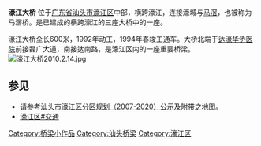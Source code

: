 {{Infobox_Bridge
|bridge_name= 濠江大桥
|image=濠江大桥1.jpg 
|caption= 
|official_name= 
|also_known_as=马滘桥 
|carries= 
|crosses= 濠江
|locale= 汕头市[[濠江区|濠江区]]
|maint= 
|id= 
|design= [[梁桥|梁桥]]
|mainspan= 
|length=  {{convert|600|m|ft|0}}
|width= 11米
|clearance= 
|below= 
|traffic= 
|begin= 1992年
|open= 1994年春
|closed= 
|toll= 
|map_cue=连接：[[城区|城区]]与[[马滘|马滘]]
|map_image=桥示意图1.jpg
|map_text=位于示意图<br>中的5号位置
|map_width=180px 
|coordinates={{coord|23.164787|N|116.425484|E|type:railwaystation}}
|lat= 
|long=
}}


'''濠江大桥''' 位于[[广东省|广东省]][[汕头市|汕头市]][[濠江区|濠江区]]中部，横跨濠江，连接濠城与[[马滘|马滘]]，也被称为马滘桥。是已建成的横跨濠江的三座大桥中的一座。

濠江大桥全长600米，1992年动工，1994年春竣工通车。大桥北端于[[达濠华侨医院|达濠华侨医院]]前接磊广大道，南接达南路，是濠江区内的一座重要桥梁。
[[File:濠江大桥2010.2.14.jpg|thumb]]

==参见==
*请参考[http://www.stghj.gov.cn/Programming_After_show.asp?id=640 汕头市濠江区分区规划（2007-2020）公示]{{dead link|date=2018年1月 |bot=InternetArchiveBot |fix-attempted=yes }}及附带之地图。
*[[濠江区#交通|濠江区#交通]]
{{Chinese building-stub}}
{{Bridge-Stub}}

[[Category:桥梁小作品|Category:桥梁小作品]]
[[Category:汕头桥梁|Category:汕头桥梁]]
[[Category:濠江区|Category:濠江区]]